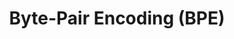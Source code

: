 ---
id: 'bpe'
title: 'Byte-Pair Encoding (BPE)'
description: 'Training a custom Byte-Pair Encoding tokenizer using the Hugging Face library.'
pubDate: 'Feb 15 2024'
updatedDate: 'Feb 20 2024'
sections: 'data-science'
tags:
  - tokenization
  - huggingface
cover:
  src: '/images/posts/bpe-cover.png'
  alt: 'placeholder'
foreword: "In this post we'll show how to train a custom Byte-Pair Encoding tokenizer on a dataset of domain names using the Hugging Face library"
---